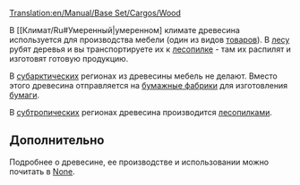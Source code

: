 [[Translation:en/Manual/Base Set/Cargos/Wood]]

{{ru/Manual/Base Set/Cargos/Груз|
|груз=Древесина
|изображение=en/Manual/Base Set/Cargos/Wood.png
|производит=[[en/Manual/Base Set/Industries/Forest|Лес]] ([[ru/Manual/Климат#umerennyi|Умеренный]], [[ru/Manual/Климат#subarkticheskii|Субарктический]]), <br/>[[en/Manual/Base Set/Industries/Lumber Mill|Лесопилка]] ([[ru/Manual/Климат#subtropicheskii|Субтропический]])
|принимает=[[en/Manual/Base Set/Industries/Sawmill|Лесопилка]] (Умеренный), <br/>[[en/Manual/Base Set/Industries/Paper Mill|Бумажная фабрика]] (Субарктический), <br>[[ru/Manual/Base Set/Industries/Завод|Завод]] (Субтропический)
}}

В [[Климат/Ru#Умеренный|умеренном] климате древесина используется для производства мебели (один из видов [[ru/Manual/Base Set/Cargos/Товары|товаров]]). В [[en/Manual/Base Set/Industries/Forest|лесу]] рубят деревья и вы транспортируете их к [[en/Manual/Base Set/Industries/Sawmill|лесопилке]] - там их распилят и изготовят готовую продукцию.

В [[ru/Manual/Климат#subarkticheskii|субарктических]] регионах из древесины мебель не делают. Вместо этого древесина отправляется на [[en/Manual/Base Set/Industries/Paper Mill|бумажные фабрики]] для изготовления [[en/Manual/Base Set/Cargos/Paper|бумаги]].

В [[ru/Manual/Климат#subtropicheskii|субтропических]] регионах древесина производится [[en/Manual/Base Set/Industries/Lumber Mill|лесопилками]].

==Дополнительно==
Подробнее о древесине, ее производстве и использовании можно почитать в [https://www.wikipedia.org/wiki/ru:Древесина None].